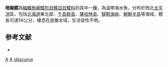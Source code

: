 {{Speciesbox
| taxon = Pseudopleuronectes obscurus
| binomial_authority = [[Herzenstein|Herzenstein]], 1890
| status = NE
| status_system = IUCN3.1
| synonyms = *''Pleuronectes obscurus'', <small>Herzenstein, 1890</small>
*''Liopsetta obscura'', <small>Herzenstein, 1890</small>
*''Liopsetta obscurus'', <small>Herzenstein, 1890</small>
}}

'''暗擬鰈'''為[[輻鰭魚綱|輻鰭魚綱]][[鰈形目|鰈形目]][[鰈亞目|鰈亞目]][[鰈科|鰈科]]的其中一[[種|種]]，為溫帶海水魚，分布於西北[[太平洋|太平洋]]區，包括[[北海道|北海道]]東北部、[[千島群島|千島群島]]、[[薩哈林島|薩哈林島]]、[[韃靼海峽|韃靼海峽]]、[[朝鮮半島|朝鮮半島]]等海域，體長可達56公分，棲息在底層水域，生活習性不明。

==参考文献==
*{{FishBase_species|genus=Pseudopleuronectes|species=obscurus|year=2014|month=3}}

{{魚類小作品}}
{{Taxonbar}}
[[Category:1890年描述的鱼类|A]]
[[Category:觀賞魚|A]]
[[Category:擬鰈屬|obscurus]]